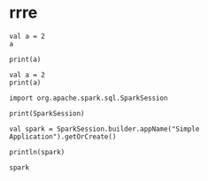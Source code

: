 # rrre


```scalar
val a = 2
a
```


```scalar
print(a)
```


```spark
val a = 2
print(a)
```


```spark
import org.apache.spark.sql.SparkSession

```


```spark

print(SparkSession)

```

```spark
val spark = SparkSession.builder.appName("Simple Application").getOrCreate()

println(spark)

```

```spark
spark
```